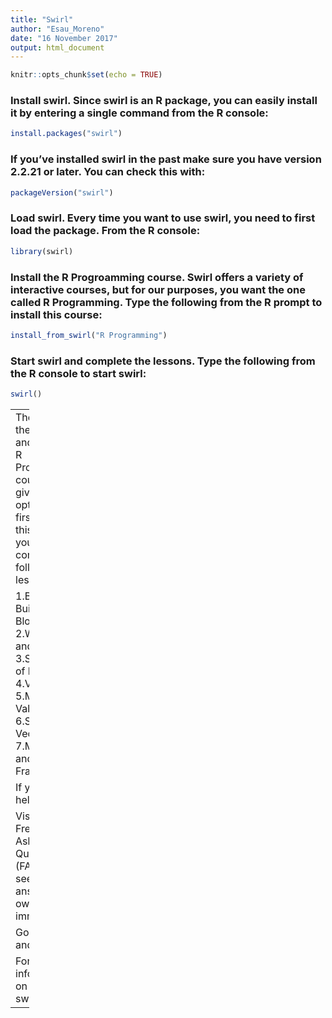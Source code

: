 ---
title: "Swirl"
author: "Esau_Moreno"
date: "16 November 2017"
output: html_document
---

```{r setup, include=FALSE}
knitr::opts_chunk$set(echo = TRUE)
```
### Install swirl. Since swirl is an R package, you can easily install it by entering a single command from the R console:

```{r}
install.packages("swirl")
```

### If you've installed swirl in the past make sure you have version 2.2.21 or later. You can check this with:

```{r}
packageVersion("swirl")
```

### Load swirl. Every time you want to use swirl, you need to first load the package. From the R console:

```{r}
library(swirl)
```

### Install the R Progroamming course. Swirl offers a variety of interactive courses, but for our purposes, you want the one called R Programming. Type the following from the R prompt to install this course:

```{r}
install_from_swirl("R Programming")
```

### Start swirl and complete the lessons. Type the following from the R console to start swirl:
```{r}
swirl()
```
---
Then, follow the menus and select the R Programming course when given the option. For the first part of this course you should complete the following lessons:

1.Basic Building Blocks
2.Workspace and Files
3.Sequences of Numbers
4.Vectors
5.Missing Values
6.Subsetting Vectors
7.Matrices and Data Frames

If you need help...

Visit the Frequently Asked Questions (FAQ) page to see if you can answer your own question immediately.


Good luck and have fun!

For more information on swirl, visit swirlstats.com
---